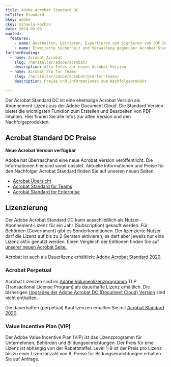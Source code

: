 ```yaml
---
title: Adobe Acrobat Standard DC
bcTitle: Standard
bkey: adobe
ckey: mihaela-kochan
date: 2024-03-06
wanted:
  features:
    - name: Bearbeiten, Editieren, Exportieren und Signieren von PDF Dokumenten
    - name: Erweiterte Sicherheit und Verwaltung gegenüber Acrobat Standard
furtherReading:
  - name: Acrobat Acrobat
    slug: /hersteller/adobe/acrobat/
    description: Alle Infos zur neuen Acrobat Version
  - name: Acrobat Pro for Teams
    slug: /hersteller/adobe/acrobat/pro-for-teams/
    description: Preise und Informationen zum Nachfolgeprodukt

---
```




<Intro>

Der Acrobat Standard DC ist eine ehemalige Acrobat Version als Abonnement-Lizenz aus der Adobe Document Cloud. Die Standard Version bietet die wichtigsten Funktion zum Erstellen und Bearbeiten von PDF-Inhalten. Hier finden Sie alle Infos zur alten Version und den Nachfolgeprodukten.


</Intro>

<TOC />


## Acrobat Standard DC Preise

<Info>

**Neue Acrobat Version verfügbar**

Adobe hat überraschend eine neue Acrobat Version veröffentlicht. Die Informationen hier sind somit obsolet.
Aktuelle Informationen und Preise für den Nachfolger Acrobat Standard finden Sie auf unseren neuen Seiten:

<ArrowList>

- [Acrobat Übersicht](/hersteller/adobe/acrobat/)
- [Acrobat Standard for Teams](/hersteller/adobe/acrobat/standard-for-teams/)
- [Acrobat Standard for Enterprise](/hersteller/adobe/acrobat/standard-for-enterprise/)

</ArrowList>


</Info>


## Lizenzierung

  Der Adobe Acrobat Standard DC kann ausschließlich als Nutzer-Abonnement-Lizenz für ein Jahr (Subscription) gekauft werden. Für Behörden (Government) gibt es Sonderkonditionen.
  Der lizenzierte Nutzer darf die Lizenz auf bis zu 2 Geräten aktivieren, es darf aber jeweils nur eine Lizenz aktiv genutzt werden. Einen Vergleich der Editionen finden Sie auf [unserer neuen Acrobat Seite.](/hersteller/adobe/acrobat/#acrobat)

<Info>

  Acrobat ist auch als Dauerlizenz erhältlich: [Adobe Acrobat Standard 2020](/hersteller/adobe/acrobat/standard-2020/).


</Info>


### Acrobat Perpetual

  Acrobat Lizenzen sind im [Adobe Volumenlizenzprogramm](/hersteller/adobe/#transactional-license-program-tlp) TLP (Transactional License Program) als dauerhafte Lizenz erhältlich. Die bisherigen [Upgrades der Adobe Acrobat DC (Document Cloud) Version](https://helpx.adobe.com/de/acrobat/using/whats-new.html) sind nicht enthalten.

  Die dauerhaften (perpetual) Kauflizenzen erhalten Sie mit [Acrobat Standard 2020](/hersteller/adobe/acrobat/standard-2020/).

### Value Incentive Plan (VIP)

  Der Adobe Value Incentive Plan (VIP) ist das Lizenzprogramm für Unternehmen, Behörden und Bildungseinrichtungen. Der Preis für eine Lizenz ist abhängig von der Rabattstaffel. Level 1-9 ist der Preis pro Lizenz bis zu einer Lizenzanzahl von 9. Preise für Bildungseinrichtungen erhalten Sie auf Anfrage.
